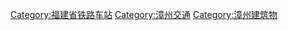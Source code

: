 [[Category:福建省铁路车站|Category:福建省铁路车站]]
[[Category:漳州交通|Category:漳州交通]]
[[Category:漳州建筑物|Category:漳州建筑物]]